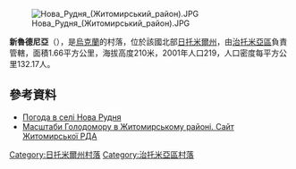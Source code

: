 [[Image:Нова_Рудня_(Житомирський_район).JPG|right]]

{{coord|50|11|11|N|28|19|48|E|scale:30000|display=title}}

'''新魯德尼亞'''（{{lang-uk|Нова Рудня}}），是[[烏克蘭|烏克蘭]]的村落，位於該國北部[[日托米爾州|日托米爾州]]，由[[治托米亞區|治托米亞區]]負責管轄，面積1.66平方公里，海拔高度210米，2001年人口219，人口密度每平方公里132.17人。

==參考資料==
* [http://weather.in.ua/ua/zhitomirskaja/17134 Погода в селі Нова Рудня] {{Wayback|url=http://weather.in.ua/ua/zhitomirskaja/17134 |date=20160305221320 }}
* [https://web.archive.org/web/20110915195159/http://www.zhytomyr-rda.gov.ua/Rozdil_3/Golodomor_1932_1933_rokiv/Golodomor_u_regioni/Masshtabi_Golodomoru_u_regioni__CHorni_doshki__Postrazhdali_sela_ Масштаби Голодомору в Житомирському районі. Сайт Житомирської РДА]

{{DEFAULTSORT:Нова Рудня}}
[[Category:日托米爾州村落|Category:日托米爾州村落]]
[[Category:治托米亞區村落|Category:治托米亞區村落]]


{{Zhytomyr-geo-stub}}